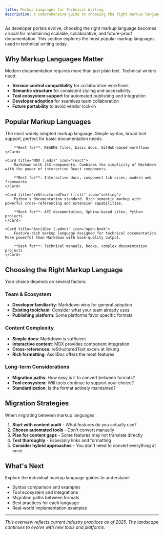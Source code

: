 ```yaml
---
title: Markup Languages for Technical Writing
description: A comprehensive guide to choosing the right markup language for your documentation needs
---
```



As developer portals evolve, choosing the right markup language becomes crucial for maintaining scalable, collaborative, and future-proof documentation. This section explores the most popular markup languages used in technical writing today.

## Why Markup Languages Matter

Modern documentation requires more than just plain text. Technical writers need:

- **Version control compatibility** for collaborative workflows
- **Semantic structure** for consistent styling and accessibility
- **Tool ecosystem support** for automated publishing and integration
- **Developer adoption** for seamless team collaboration
- **Future portability** to avoid vendor lock-in

## Popular Markup Languages

<CardGrid stagger>
	<Card title="Markdown (.md)" icon="document">
		The most widely adopted markup language. Simple syntax, broad tool support, perfect for basic documentation needs.
		
		**Best for**: README files, basic docs, GitHub-based workflows
	</Card>
	
	<Card title="MDX (.mdx)" icon="react">
		Markdown with JSX components. Combines the simplicity of Markdown with the power of interactive React components.
		
		**Best for**: Interactive docs, component libraries, modern web frameworks
	</Card>
	
	<Card title="reStructuredText (.rst)" icon="setting">
		Python's documentation standard. Rich semantic markup with powerful cross-referencing and extension capabilities.
		
		**Best for**: API documentation, Sphinx-based sites, Python projects
	</Card>
	
	<Card title="AsciiDoc (.adoc)" icon="open-book">
		Feature-rich markup language designed for technical documentation. More powerful than Markdown with book-quality output.
		
		**Best for**: Technical manuals, books, complex documentation projects
	</Card>
</CardGrid>

## Choosing the Right Markup Language

Your choice depends on several factors:

### Team & Ecosystem
- **Developer familiarity**: Markdown wins for general adoption
- **Existing toolchain**: Consider what your team already uses
- **Publishing platform**: Some platforms favor specific formats

### Content Complexity
- **Simple docs**: Markdown is sufficient
- **Interactive content**: MDX provides component integration
- **Cross-references**: reStructuredText excels at linking
- **Rich formatting**: AsciiDoc offers the most features

### Long-term Considerations
- **Migration paths**: How easy is it to convert between formats?
- **Tool ecosystem**: Will tools continue to support your choice?
- **Standardization**: Is the format actively maintained?

## Migration Strategies

When migrating between markup languages:

1. **Start with content audit** - What features do you actually use?
2. **Choose automated tools** - Don't convert manually
3. **Plan for content gaps** - Some features may not translate directly
4. **Test thoroughly** - Especially links and formatting
5. **Consider hybrid approaches** - You don't need to convert everything at once

## What's Next

Explore the individual markup language guides to understand:

- Syntax comparison and examples
- Tool ecosystem and integrations
- Migration paths between formats
- Best practices for each language
- Real-world implementation examples

---

*This overview reflects current industry practices as of 2025. The landscape continues to evolve with new tools and platforms.*